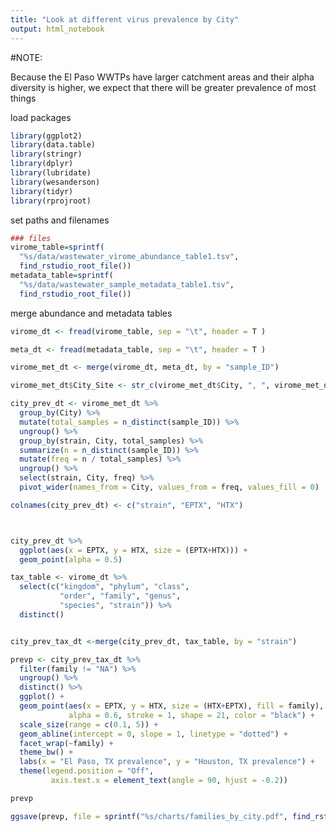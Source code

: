 ```yaml
---
title: "Look at different virus prevalence by City"
output: html_notebook
---
```


#NOTE:

Because the El Paso WWTPs have larger catchment areas and their alpha diversity is higher, we expect that there will be greater prevalence of most things

load packages

```r
library(ggplot2)
library(data.table)
library(stringr)
library(dplyr)
library(lubridate)
library(wesanderson)
library(tidyr)
library(rprojroot)

```

set paths and filenames

```r
### files
virome_table=sprintf(
  "%s/data/wastewater_virome_abundance_table1.tsv", 
  find_rstudio_root_file())
metadata_table=sprintf(
  "%s/data/wastewater_sample_metadata_table1.tsv", 
  find_rstudio_root_file())

```

merge abundance and metadata tables

```r
virome_dt <- fread(virome_table, sep = "\t", header = T )

meta_dt <- fread(metadata_table, sep = "\t", header = T )

virome_met_dt <- merge(virome_dt, meta_dt, by = "sample_ID")

virome_met_dt$City_Site <- str_c(virome_met_dt$City, ", ", virome_met_dt$Site)

```

```r

city_prev_dt <- virome_met_dt %>%
  group_by(City) %>%
  mutate(total_samples = n_distinct(sample_ID)) %>%
  ungroup() %>%
  group_by(strain, City, total_samples) %>%
  summarize(n = n_distinct(sample_ID)) %>%
  mutate(freq = n / total_samples) %>%
  ungroup() %>%
  select(strain, City, freq) %>%
  pivot_wider(names_from = City, values_from = freq, values_fill = 0)

colnames(city_prev_dt) <- c("strain", "EPTX", "HTX")



city_prev_dt %>%
  ggplot(aes(x = EPTX, y = HTX, size = (EPTX+HTX))) +
  geom_point(alpha = 0.5)

tax_table <- virome_dt %>%
  select(c("kingdom", "phylum", "class", 
           "order", "family", "genus", 
           "species", "strain")) %>%
  distinct()


city_prev_tax_dt <-merge(city_prev_dt, tax_table, by = "strain")
```

```r

prevp <- city_prev_tax_dt %>%
  filter(family != "NA") %>%
  ungroup() %>%
  distinct() %>%
  ggplot() +
  geom_point(aes(x = EPTX, y = HTX, size = (HTX+EPTX), fill = family), 
             alpha = 0.6, stroke = 1, shape = 21, color = "black") +
  scale_size(range = c(0.1, 5)) +
  geom_abline(intercept = 0, slope = 1, linetype = "dotted") +
  facet_wrap(~family) +
  theme_bw() +
  labs(x = "El Paso, TX prevalence", y = "Houston, TX prevalence") +
  theme(legend.position = "Off",
         axis.text.x = element_text(angle = 90, hjust = -0.2))

prevp

ggsave(prevp, file = sprintf("%s/charts/families_by_city.pdf", find_rstudio_root_file()), width = 6.5, height = 6.5)

```

